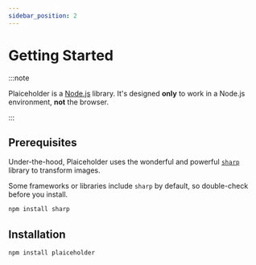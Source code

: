 ```yaml
---
sidebar_position: 2
---
```


# Getting Started

:::note

Plaiceholder is a [Node.js](https://nodejs.org/en/) library.
It's designed **only** to work in a Node.js environment, **not** the browser.

:::

## Prerequisites

Under-the-hood, Plaiceholder uses the wonderful and powerful [`sharp`](https://sharp.pixelplumbing.com/) library to transform images.

Some frameworks or libraries include `sharp` by default, so double-check before you install.

```sh npm2yarn
npm install sharp
```

## Installation

```sh npm2yarn
npm install plaiceholder
```
